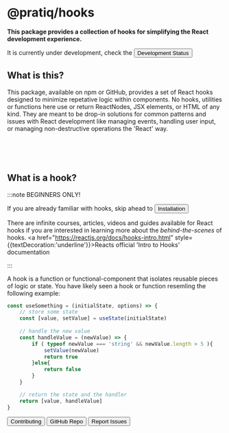

# @pratiq/hooks


**This package provides a collection of hooks for simplifying the React development experience.**

It is currently under development, check the <Button href="/docs/dev">Development Status</Button>



## What is this?

This package, available on npm or GitHub, provides a set of React hooks designed to minimize 
repetative logic within components. No hooks, utilities or functions here use or return ReactNodes, 
JSX elements, or HTML of any kind. They are meant to be drop-in solutions for common patterns and
issues with React development like managing events, handling user input, or managing non-destructive
operations the 'React' way.

<br />








 
<br />
<br />


## What is a hook?

:::note BEGINNERS ONLY!

If you are already familiar with hooks, skip ahead to <Button href='/docs/getting-started/installation'>Installation</Button>

There are infinite courses, articles, videos and guides available for React 
hooks if you are interested in learning more about the *behind-the-scenes* of hooks. <a href="https://reactjs.org/docs/hooks-intro.html" style={{textDecoration:'underline'}}>Reacts official 'Intro to Hooks' documentation</a>

:::

A hook is a function or functional-component that isolates reusable pieces 
of logic or state. You have likely seen a hook or function resemling the following
example:

```ts
const useSomething = (initialState, options) => {
    // store some state
    const [value, setValue] = useState(initialState)
    
    // handle the new value
    const handleValue = (newValue) => {
        if ( typeof newValue === 'string' && newValue.length > 5 ){
            setValue(newValue)
            return true
        }else{
            return false
        }
    }

    // return the state and the handler
    return [value, handleValue]
}
````







<div style={{ display: 'flex', gap: 15, marginTop:'1rem' }}>
<Button href='/docs/contributing' style={{background:'#2248', padding:'.5rem 1rem', borderRadius:'.5rem', textDecoration:'none'}}>Contributing</Button>
<Button href='https://github.com/pratiqdev/hook-docs' style={{background:'#2248', padding:'.5rem 1rem', borderRadius:'.5rem', textDecoration:'none'}}>GitHub Repo</Button>
<Button href='https://github.com/pratiqdev/hook-docs/issues' style={{background:'#2248', padding:'.5rem 1rem', borderRadius:'.5rem', textDecoration:'none'}}>Report Issues</Button>
</div>

